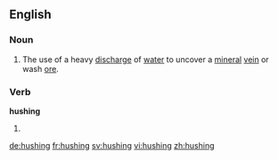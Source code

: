 ==English==

===Noun===
{{en-noun}}

# The use of a heavy [[discharge]] of [[water]] to uncover a [[mineral]] [[vein]] or wash [[ore]].

===Verb===
'''hushing'''

# {{present participle of|hush}}

[[de:hushing]]
[[fr:hushing]]
[[sv:hushing]]
[[vi:hushing]]
[[zh:hushing]]